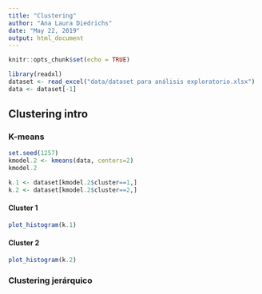 ```yaml
---
title: "Clustering"
author: "Ana Laura Diedrichs"
date: "May 22, 2019"
output: html_document
---
```


```r
knitr::opts_chunk$set(echo = TRUE)
```

```r
library(readxl)
dataset <- read_excel("data/dataset para análisis exploratorio.xlsx")
data <- dataset[-1]
```
## Clustering intro

### K-means

```r
set.seed(1257)
kmodel.2 <- kmeans(data, centers=2)
kmodel.2
```


```r
k.1 <- dataset[kmodel.2$cluster==1,]
k.2 <- dataset[kmodel.2$cluster==2,]
```
#### Cluster 1
```r
plot_histogram(k.1)
```
#### Cluster 2

```r
plot_histogram(k.2)
```
### Clustering jerárquico
